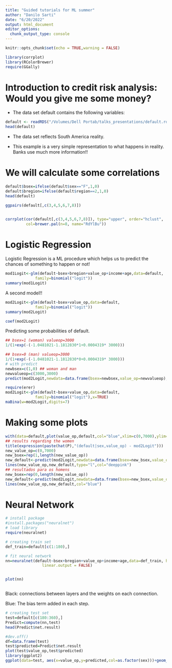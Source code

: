 ```yaml
---
title: "Guided tutorials for ML summer"
author: "Danilo Sarti"
date: "6/20/2022"
output: html_document
editor_options: 
  chunk_output_type: console
---
```


```r
knitr::opts_chunk$set(echo = TRUE,warning = FALSE)
```

```r
library(corrplot)
library(RColorBrewer)
require(GGally)
```


# Introduction to credit risk analysis: Would you give me some money?

* The data set default contains the following variables:  

```r
default <- readRDS("/Volumes/Dell Portab/talks_presentations/default.rds")
head(default)
```

* The data set reflects South America reality.

* This example is a very simple representation to what happens in reality. Banks use much more information!!

# We will calculate some correlations

```r
default$bsex=ifelse(default$sex=="F",1,0)
default$bregion=ifelse(default$region==2,1,0)
head(default)

ggpairs(default[,c(3,4,5,6,7,8)])


corrplot(cor(default[,c(3,4,5,6,7,8)]), type="upper", order="hclust",
         col=brewer.pal(n=8, name="RdYlBu"))
```

# Logistic Regression 

Logistic Regression is a ML procedure which helps us to predict the chances of something to happen or not! 


```r
mod1Logit<-glm(default~bsex+bregion+value_op+income+age,data=default,
             family=binomial("logit"))
summary(mod1Logit)
```

A second model!!

```r
mod2Logit<-glm(default~bsex+value_op,data=default,
             family=binomial("logit"))
summary(mod2Logit)

coef(mod2Logit)
```

Predicting some probabilities of default.

```r
## bsex=1 (woman) valueop=3000 
1/(1+exp(-(-1.0481021-1.1812830*1+0.0004319* 3000)))

## bsex=0 (man) valueop=3000 
1/(1+exp(-(-1.0481021-1.1812830*0+0.0004319* 3000)))
# with predict
newbsex=c(1,0) ## woman and man 
newvalueop=c(3000,3000)
predict(mod2Logit,newdata=data.frame(bsex=newbsex,value_op=newvalueop),type="response")

```

```r
require(erer)
mod2Logit<-glm(default~bsex+value_op,data=default,
             family=binomial("logit"),x=TRUE)
maBina(w=mod2Logit,digits=7) 
```



# Making some plots 

```r
with(data=default,plot(value_op,default,col="blue",xlim=c(0,7000),ylim=c(0,1)),ylab="prob")
## results regarding the women 
title(expression(paste(hat(P),"(default|sex,value_op) - mod2Logit")))
new_value_op=c(0,7000)
new_bsex=rep(1,length(new_value_op))
new_default<-predict(mod2Logit,newdata=data.frame(bsex=new_bsex,value_op=new_value_op),type="response")
lines(new_value_op,new_default,type="l",col="deeppink")
## resultados para os homens
new_bsex=rep(0,length(new_value_op))
new_default<-predict(mod2Logit,newdata=data.frame(bsex=new_bsex,value_op=new_value_op),type="response")
lines(new_value_op,new_default,col="blue")
```



# Neural Network

```r
# install package
#install.packages("neuralnet")
# load library
require(neuralnet)

# creating train set
def_train=default[c(1:180),]

# fit neural network
nn=neuralnet(default~bsex+bregion+value_op+income+age,data=def_train, hidden=3,act.fct = "logistic",
                linear.output = FALSE)


plot(nn)



```

Black: connections between layers and the weights on each connection. 

Blue: The bias term added in each step. 

```r
# creating test set
test=default[c(180:360),]
Predict=compute(nn,test)
head(Predict$net.result)
```


```r
#dev.off()
df=data.frame(test)
test$predicted=Predict$net.result
plot(test$value_op,test$predicted)
library(ggplot2)
ggplot(data=test, aes(x=value_op,y=predicted,col=as.factor(sex)))+geom_point()

```

